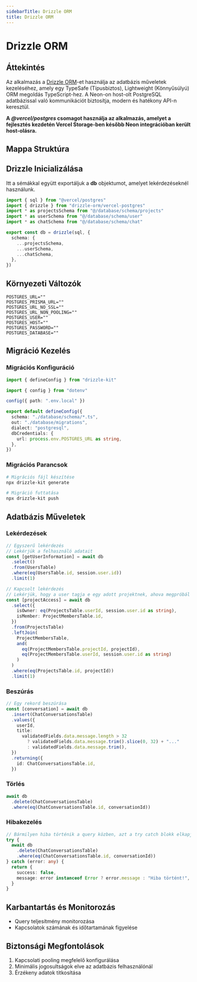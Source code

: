 ```yaml
---
sidebarTitle: Drizzle ORM
title: Drizzle ORM
---
```



# Drizzle ORM

## Áttekintés

Az alkalmazás a [Drizzle ORM](https://orm.drizzle.team/)-et használja az adatbázis műveletek kezeléséhez, amely egy TypeSafe (Típusbiztos), Lightweight (Könnyűsúlyú) ORM megoldás TypeScript-hez. A Neon-on host-olt PostgreSQL adatbázissal való kommunikációt biztosítja, modern és hatékony API-n keresztül.

**A _@vercel/postgres_ csomagot használja az alkalmazás, amelyet a fejlesztés kezdetén Vercel Storage-ben később Neon integrációban került host-olásra.**

## Mappa Struktúra

<FileTree>
  <FileTree.Folder name="database" defaultOpen>
    <FileTree.Folder name="migrations" defaultOpen>
      <FileTree.File name="migration_files.sql" />
    </FileTree.Folder>
    <FileTree.Folder name="schema" defaultOpen>
      <FileTree.File name="chat.ts" />
      <FileTree.File name="projects.ts" />
      <FileTree.File name="user.ts" />
    </FileTree.Folder>
    <FileTree.File name="index.ts" />
  </FileTree.Folder>
</FileTree>

## Drizzle Inicializálása

Itt a sémákkal együtt exportáljuk a **db** objektumot, amelyet lekérdezéseknél használunk.

```typescript filename="database/index.ts"
import { sql } from "@vercel/postgres"
import { drizzle } from "drizzle-orm/vercel-postgres"
import * as projectsSchema from "@/database/schema/projects"
import * as userSchema from "@/database/schema/user"
import * as chatSchema from "@/database/schema/chat"

export const db = drizzle(sql, {
  schema: {
    ...projectsSchema,
    ...userSchema,
    ...chatSchema,
  },
})
```

## Környezeti Változók

```env filename=".env.local"
POSTGRES_URL=""
POSTGRES_PRISMA_URL=""
POSTGRES_URL_NO_SSL=""
POSTGRES_URL_NON_POOLING=""
POSTGRES_USER=""
POSTGRES_HOST=""
POSTGRES_PASSWORD=""
POSTGRES_DATABASE=""
```

## Migráció Kezelés

### Migrációs Konfiguráció

```typescript filename="drizzle.config.ts"
import { defineConfig } from "drizzle-kit"

import { config } from "dotenv"

config({ path: ".env.local" })

export default defineConfig({
  schema: "./database/schema/*.ts",
  out: "./database/migrations",
  dialect: "postgresql",
  dbCredentials: {
    url: process.env.POSTGRES_URL as string,
  },
})
```

### Migrációs Parancsok

```bash
# Migrációs fájl készítése
npx drizzle-kit generate

# Migráció futtatása
npx drizzle-kit push
```

## Adatbázis Műveletek

### Lekérdezések

```typescript
// Egyszerű lekérdezés
// Lekérjük a felhasználó adatait
const [getUserInformation] = await db
  .select()
  .from(UsersTable)
  .where(eq(UsersTable.id, session.user.id))
  .limit(1)

// Kapcsolt lekérdezés
// Lekérjük, hogy a user tagja e egy adott projektnek, ahova megpróbál
const [projectAccess] = await db
  .select({
    isOwner: eq(ProjectsTable.userId, session.user.id as string),
    isMember: ProjectMembersTable.id,
  })
  .from(ProjectsTable)
  .leftJoin(
    ProjectMembersTable,
    and(
      eq(ProjectMembersTable.projectId, projectId),
      eq(ProjectMembersTable.userId, session.user.id as string)
    )
  )
  .where(eq(ProjectsTable.id, projectId))
  .limit(1)
```

### Beszúrás

```typescript
// Egy rekord beszúrása
const [conversation] = await db
  .insert(ChatConversationsTable)
  .values({
    userId,
    title:
      validatedFields.data.message.length > 32
        ? validatedFields.data.message.trim().slice(0, 32) + "..."
        : validatedFields.data.message.trim(),
  })
  .returning({
    id: ChatConversationsTable.id,
  })
```

### Törlés

```typescript
await db
  .delete(ChatConversationsTable)
  .where(eq(ChatConversationsTable.id, conversationId))
```

### Hibakezelés

```typescript
// Bármilyen hiba történik a query közben, azt a try catch blokk elkapja és visszatér egy hibával
try {
  await db
    .delete(ChatConversationsTable)
    .where(eq(ChatConversationsTable.id, conversationId))
} catch (error: any) {
  return {
    success: false,
    message: error instanceof Error ? error.message : "Hiba történt!",
  }
}
```

## Karbantartás és Monitorozás

- Query teljesítmény monitorozása
- Kapcsolatok számának és időtartamának figyelése

## Biztonsági Megfontolások

1. Kapcsolati pooling megfelelő konfigurálása
2. Minimális jogosultságok elve az adatbázis felhasználónál
3. Érzékeny adatok titkosítása

